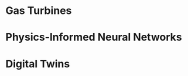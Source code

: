 \chapter{Literature Review}


# Gas Turbines


# Physics-Informed Neural Networks


# Digital Twins


